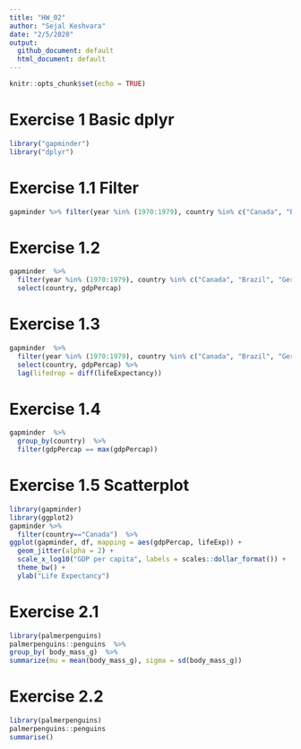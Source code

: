 ```yaml
---
title: "HW_02"
author: "Sejal Keshvara"
date: "2/5/2020"
output: 
  github_document: default
  html_document: default
---
```


```r
knitr::opts_chunk$set(echo = TRUE)
```

# Exercise 1 Basic dplyr

```r
library("gapminder")
library("dplyr")
```

# Exercise 1.1 Filter

```r
gapminder %>% filter(year %in% (1970:1979), country %in% c("Canada", "Brazil", "Germany"))
```
# Exercise 1.2

```r

gapminder  %>% 
  filter(year %in% (1970:1979), country %in% c("Canada", "Brazil", "Germany"))  %>% 
  select(country, gdpPercap)
```
# Exercise 1.3
```r
gapminder  %>% 
  filter(year %in% (1970:1979), country %in% c("Canada", "Brazil", "Germany"))  %>% 
  select(country, gdpPercap) %>% 
  lag(lifedrop = diff(lifeExpectancy))
```

# Exercise 1.4 
```r
gapminder  %>% 
  group_by(country)  %>% 
  filter(gdpPercap == max(gdpPercap))

```
# Exercise 1.5 Scatterplot
```r
library(gapminder)
library(ggplot2)
gapminder %>% 
  filter(country=="Canada")  %>% 
ggplot(gapminder, df, mapping = aes(gdpPercap, lifeExp)) +
  geom_jitter(alpha = 2) +
  scale_x_log10("GDP per capita", labels = scales::dollar_format()) +
  theme_bw() +
  ylab("Life Expectancy")

```

# Exercise 2.1
```r
library(palmerpenguins)
palmerpenguins::penguins  %>% 
group_by( body_mass_g)  %>% 
summarize(mu = mean(body_mass_g), sigma = sd(body_mass_g))

```
# Exercise 2.2
```r
library(palmerpenguins)
palmerpenguins::penguins
summarise()


```
